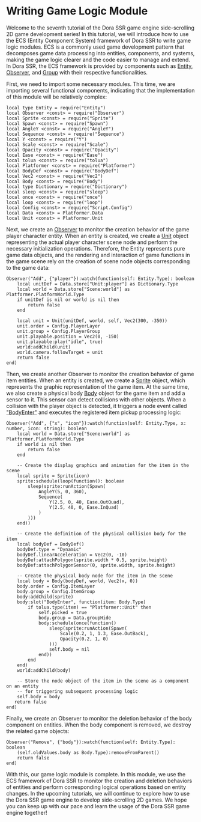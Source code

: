 # Writing Game Logic Module

Welcome to the seventh tutorial of the Dora SSR game engine side-scrolling 2D game development series! In this tutorial, we will introduce how to use the ECS (Entity Component System) framework of Dora SSR to write game logic modules. ECS is a commonly used game development pattern that decomposes game data processing into entities, components, and systems, making the game logic clearer and the code easier to manage and extend. In Dora SSR, the ECS framework is provided by components such as [Entity](/docs/api/Class/Entity), [Observer](/docs/api/Class/Observer), and [Group](/docs/api/Class/Group) with their respective functionalities.

First, we need to import some necessary modules. This time, we are importing several functional components, indicating that the implementation of this module will be relatively complex:

```tl title="Script/Logic.tl"
local type Entity = require("Entity")
local Observer <const> = require("Observer")
local Sprite <const> = require("Sprite")
local Spawn <const> = require("Spawn")
local AngleY <const> = require("AngleY")
local Sequence <const> = require("Sequence")
local Y <const> = require("Y")
local Scale <const> = require("Scale")
local Opacity <const> = require("Opacity")
local Ease <const> = require("Ease")
local tolua <const> = require("tolua")
local Platformer <const> = require("Platformer")
local BodyDef <const> = require("BodyDef")
local Vec2 <const> = require("Vec2")
local Body <const> = require("Body")
local type Dictionary = require("Dictionary")
local sleep <const> = require("sleep")
local once <const> = require("once")
local loop <const> = require("loop")
local Config <const> = require("Script.Config")
local Data <const> = Platformer.Data
local Unit <const> = Platformer.Unit
```

Next, we create an [Observer](/docs/api/Class/Observer) to monitor the creation behavior of the game player character entity. When an entity is created, we create a [Unit](/docs/api/Class/Platformer/Unit) object representing the actual player character scene node and perform the necessary initialization operations. Therefore, the Entity represents pure game data objects, and the rendering and interaction of game functions in the game scene rely on the creation of scene node objects corresponding to the game data:

```tl title="Script/Logic.tl"
Observer("Add", {"player"}):watch(function(self: Entity.Type): boolean
	local unitDef = Data.store["Unit:player"] as Dictionary.Type
	local world = Data.store["Scene:world"] as Platformer.PlatformWorld.Type
	if unitDef is nil or world is nil then
		return false
	end

	local unit = Unit(unitDef, world, self, Vec2(300, -350))
	unit.order = Config.PlayerLayer
	unit.group = Config.PlayerGroup
	unit.playable.position = Vec2(0, -150)
	unit.playable:play("idle", true)
	world:addChild(unit)
	world.camera.followTarget = unit
	return false
end)
```

Then, we create another Observer to monitor the creation behavior of game item entities. When an entity is created, we create a [Sprite](/docs/api/Class/Sprite) object, which represents the graphic representation of the game item. At the same time, we also create a physical body [Body](/docs/api/Class/Body) object for the game item and add a sensor to it. This sensor can detect collisions with other objects. When a collision with the player object is detected, it triggers a node event called ["BodyEnter"](/docs/api/Node%20Event/Body#bodyenter) and executes the registered item pickup processing logic:

```tl title="Script/Logic.tl"
Observer("Add", {"x", "icon"}):watch(function(self: Entity.Type, x: number, icon: string): boolean
	local world = Data.store["Scene:world"] as Platformer.PlatformWorld.Type
	if world is nil then
		return false
	end

	-- Create the display graphics and animation for the item in the scene
	local sprite = Sprite(icon)
	sprite:schedule(loop(function(): boolean
		sleep(sprite:runAction(Spawn(
			AngleY(5, 0, 360),
			Sequence(
				Y(2.5, 0, 40, Ease.OutQuad),
				Y(2.5, 40, 0, Ease.InQuad)
			)
		)))
	end))

	-- Create the definition of the physical collision body for the item
	local bodyDef = BodyDef()
	bodyDef.type = "Dynamic"
	bodyDef.linearAcceleration = Vec2(0, -10)
	bodyDef:attachPolygon(sprite.width * 0.5, sprite.height)
	bodyDef:attachPolygonSensor(0, sprite.width, sprite.height)

	-- Create the physical body node for the item in the scene
	local body = Body(bodyDef, world, Vec2(x, 0))
	body.order = Config.ItemLayer
	body.group = Config.ItemGroup
	body:addChild(sprite)
	body:slot("BodyEnter", function(item: Body.Type)
		if tolua.type(item) == "Platformer::Unit" then
			self.picked = true
			body.group = Data.groupHide
			body:schedule(once(function()
				sleep(sprite:runAction(Spawn(
					Scale(0.2, 1, 1.3, Ease.OutBack),
					Opacity(0.2, 1, 0)
				)))
				self.body = nil
			end))
		end
	end)
	world:addChild(body)

	-- Store the node object of the item in the scene as a component on an entity
	-- for triggering subsequent processing logic
	self.body = body
   return false
end)
```

Finally, we create an Observer to monitor the deletion behavior of the body component on entities. When the body component is removed, we destroy the related game objects:

```tl title="Script/Logic.tl"
Observer("Remove", {"body"}):watch(function(self: Entity.Type): boolean
	(self.oldValues.body as Body.Type):removeFromParent()
	return false
end)
```

With this, our game logic module is complete. In this module, we use the ECS framework of Dora SSR to monitor the creation and deletion behaviors of entities and perform corresponding logical operations based on entity changes. In the upcoming tutorials, we will continue to explore how to use the Dora SSR game engine to develop side-scrolling 2D games. We hope you can keep up with our pace and learn the usage of the Dora SSR game engine together!